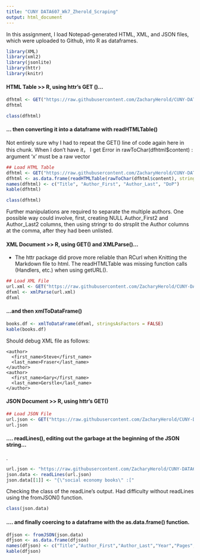 ---
title: "CUNY DATA607_Wk7_Zherold_Scraping"
output: html_document
---

In this assignment, I load Notepad-generated HTML, XML, and JSON files, which were uploaded to Github, into R as dataframes. 

```{r, message=FALSE,warning=FALSE}
library(XML)
library(xml2)
library(jsonlite)
library(httr)
library(knitr)
```

#### HTML Table >> R, using httr's GET ()... 


```{r}
dfhtml <- GET("https://raw.githubusercontent.com/ZacharyHerold/CUNY-DATA607/master/books_html.html")
dfhtml 
```


```{r}
class(dfhtml)
```


#### ... then converting it into a dataframe with readHTMLTable()

Not entirely sure why I had to repeat the GET() line of code again here in this chunk. When I don't have it， I get Error in rawToChar(dfhtml$content) : argument 'x' must be a raw vector

```{r}
## Load HTML Table
dfhtml <- GET("https://raw.githubusercontent.com/ZacharyHerold/CUNY-DATA607/master/books_html.html")
dfhtml <- as.data.frame(readHTMLTable(rawToChar(dfhtml$content), stringsAsFactors = F))
names(dfhtml) <- c("Title", "Author_First", "Author_Last", "DoP")
kable(dfhtml) 
```

```{r}
class(dfhtml)
```
 
 Further manipulations are required to separate the multiple authors. One possible way could involve, first, creating NULL Author_First2 and Author_Last2 columns, then using stringr to do strsplit the Author columns at the comma, after they had been unlisted.  


#### XML Document >> R, using GET() and XMLParse()...

* The httr package did prove more reliable than RCurl when Knitting the Markdown file to html. The readHTMLTable was missing function calls (Handlers, etc.) when using getURL().


```{r}
## Load XML File
url.xml <- GET("https://raw.githubusercontent.com/ZacharyHerold/CUNY-DATA607/master/books_xml.xml")
dfxml <- xmlParse(url.xml)
dfxml
```


#### ...and then xmlToDataFrame()

```{r}
books.df <- xmlToDataFrame(dfxml, stringsAsFactors = FALSE)
kable(books.df)
```

Should debug XML file as follows:

    <author>
      <first_name>Steve</first_name>
      <last_name>Fraser</last_name>
    </author>  
    <author>
      <first_name>Gary</first_name>
      <last_name>Gerstle</last_name>
    </author>
    


#### JSON Document >> R, using httr's GET()

```{r}
## Load JSON File
url.json <- GET("https://raw.githubusercontent.com/ZacharyHerold/CUNY-DATA607/master/books_json.json")
url.json
```

#### .... readLines(), editing out the garbage at the beginning of the JSON string...
.
```{r}
url.json <- "https://raw.githubusercontent.com/ZacharyHerold/CUNY-DATA607/master/books_json.json"
json.data <- readLines(url.json)
json.data[[1]] <- "{\"social economy books\" :["
```

Checking the class of the readLine's output. Had difficulty without readLines using the fromJSON() function. 

```{r}
class(json.data)
```

#### .... and finally coercing to a dataframe with the as.data.frame() function. 

```{r results = 'asis'}
dfjson <- fromJSON(json.data)
dfjson <- as.data.frame(dfjson)
names(dfjson) <- c("Title","Author_First","Author_Last","Year","Pages","Publisher")
kable(dfjson)
```

